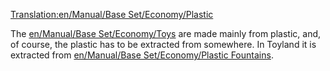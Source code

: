 [[Translation:en/Manual/Base Set/Economy/Plastic]]

{{en/Cargo|name=Plastic
|image=PlasticFountains.png
|produced=[[en/Manual/Base Set/Economy/Plastic Fountains]]
|accepted=[[en/Manual/Base Set/Economy/Toy Factory]]
}}

The [[en/Manual/Base Set/Economy/Toys]] are made mainly from plastic, and, of course, the plastic has to be extracted from somewhere. In Toyland it is extracted from [[en/Manual/Base Set/Economy/Plastic Fountains]].